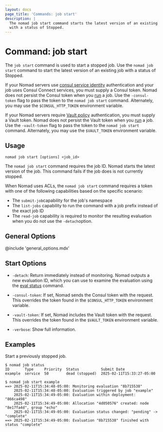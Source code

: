 ```yaml
---
layout: docs
page_title: 'Commands: job start'
description: |
  The nomad job start command starts the latest version of an existing job
  with a status of Stopped.
---
```


# Command: job start

The `job start` command is used to start a stopped job.
Use the `nomad job start` command to start the latest version of an existing job
with a status of Stopped.

If your Nomad servers use [consul service identity] authentication and your job
uses Consul Connect services, you must supply a Consul token. Nomad does not
persist the Consul token when you [run] a job. Use the `-consul-token` flag to
pass the token to the `nomad job start` command. Alternately, you may use the
`$CONSUL_HTTP_TOKEN` environment variable.

If your Nomad servers require [Vault policy] authentication, you must supply a
Vault token. Nomad does not persist the Vault token when you [run] a job.
Use the `-vault-token` flag to pass the token to the `nomad job start` command.
Alternately, you may use the `$VAULT_TOKEN` environment variable.

## Usage

```shell-session
nomad job start [options] <job_id>
```

The `nomad job start` command requires the job ID. Nomad starts the latest
version of the job. This command fails if the job does is not currently stopped.

When Nomad uses ACLs, the `nomad job start` command requires a token with one of
the following capabilities based on the specific scenario:

- The `submit-job`capability for the job's namespace
- The `list-jobs` capability to run the command with a job prefix instead of the
  exact job ID
- The `read-job` capability is required to monitor the resulting evaluation when
  you do not use the `-detach`option.

## General Options

@include 'general_options.mdx'

## Start Options

- `-detach`: Return immediately instead of monitoring. Nomad outputs a new
  evaluation ID, which you can use to examine the evaluation using the
  [eval status] command.

- `-consul-token`: If set, Nomad sends the Consul token with the
  request. This overrides the token found in the `$CONSUL_HTTP_TOKEN`
  environment variable.

- `-vault-token`: If set, Nomad includes the Vault token with the request. This
  overrides the token found in the `$VAULT_TOKEN` environment variable.

- `-verbose`: Show full information.

## Examples

Start a previously stopped job.

```shell-session
$ nomad job status
ID       Type     Priority  Status          Submit Date
example  service  50        dead (stopped)  2025-02-11T15:33:27-05:00

$ nomad job start example
==> 2025-02-11T15:34:48-05:00: Monitoring evaluation "8b715538"
    2025-02-11T15:34:48-05:00: Evaluation triggered by job "example"
    2025-02-11T15:34:49-05:00: Evaluation within deployment: "866ca498"
    2025-02-11T15:34:49-05:00: Allocation "4d050576" created: node "8e17fa4d", group "echo"
    2025-02-11T15:34:49-05:00: Evaluation status changed: "pending" -> "complete"
==> 2025-02-11T15:34:49-05:00: Evaluation "8b715538" finished with status "complete"
```

[eval status]: /nomad/docs/commands/eval/status
[consul service identity]: /nomad/docs/configuration/consul#allow_unauthenticated
[vault policy]: /nomad/docs/configuration/vault#allow_unauthenticated
[run]: /nomad/docs/commands/job/run

